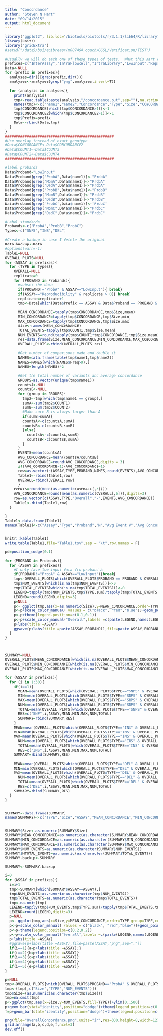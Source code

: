 ```yaml
---
title: "Concordance"
author: "Steven N Hart"
date: "09/14/2015"
output: html_document
---
```


```r
library("ggplot2", lib.loc="/biotools/biotools/r/3.1.1/lib64/R/library")
library(knitr)
library("gridExtra")
#setwd("/data5/bsi/epibreast/m087494.couch/CGSL/Verification/TEST")

#Usually we will do each one of these types of tests.  What this part of the script does it is looks for folders that start with the test type and reads in those data.  It needs to skip any image file that might already exists.
prefixes=c("InterAssay","IntraFlowcell","IntraLibrary","LowInput","Reproducibility")
Data<-NULL
for (prefix in prefixes){
  analyses=dir()[grep(prefix,dir())]
  analyses<-analyses[grep("png",analyses,invert=T)]
  
  for (analysis in analyses){
    print(analysis)
    tmp<-read.table(paste(analysis,"/concordance.out",sep=""),na.strings = ".",sep="\t")
    names(tmp)<-c("name1","name2","Concordance","Type","Size","CONCORDANCE","COUNT1","COUNT2","CONCORDANCE2","COUNT3","COUNT4","UNUSED")
    tmp$CONCORDANCE[which(tmp$CONCORDANCE>1)]<-1
    tmp$CONCORDANCE2[which(tmp$CONCORDANCE2>1)]<-1
    tmp$Prefix=prefix
    Data<-rbind(Data,tmp)
  }
}
##################################################
#Use overlap instead of exact genotype
#Data$CONCORDANCE<-Data$CONCORDANCE2
#Data$COUNT1<-Data$COUNT3
#Data$COUNT2<-Data$COUNT4
##################################################

#label probands
Data$Proband="LowInput"
Data$Proband[grep("ProbA",Data$name1)]<-"ProbA"
Data$Proband[grep("MomA",Data$name1)]<-"ProbA"
Data$Proband[grep("DadA",Data$name1)]<-"ProbA"
Data$Proband[grep("ProbB",Data$name1)]<-"ProbB"
Data$Proband[grep("MomB",Data$name1)]<-"ProbB"
Data$Proband[grep("DadB",Data$name1)]<-"ProbB"
Data$Proband[grep("ProbC",Data$name1)]<-"ProbC"
Data$Proband[grep("MomC",Data$name1)]<-"ProbC"
Data$Proband[grep("DadC",Data$name1)]<-"ProbC"

#Label standards
Probands<-c("ProbA","ProbB","ProbC")
Types<-c("SNPS","INS","DEL")

#Create a backup in case I delete the original
Data.backup<-Data
#options(warn=-1)
Table1=NULL
OVERALL_PLOTS=NULL
for (ASSAY in prefixes){
  for (TYPE in Types){
    OVERALL=NULL
    replicate=0
    for (PROBAND in Probands){
      #subset the data
      if(PROBAND!="ProbA" & ASSAY=="LowInput"){ break}
      if(ASSAY=="Reproducibility" & replicate > 0){ break}
      replicate=replicate+1
      tmp<-Data[which(Data$Prefix == ASSAY & Data$Proband == PROBAND & Data$Type == TYPE),]
      
      MEAN_CONCORDANCE=tapply(tmp$CONCORDANCE,tmp$Size,mean)
      MIN_CONCORDANCE=tapply(tmp$CONCORDANCE,tmp$Size,min)
      MAX_CONCORDANCE=tapply(tmp$CONCORDANCE,tmp$Size,max)
      Size<-names(MEAN_CONCORDANCE)
      TOTAL_EVENTS=tapply(tmp$COUNT1,tmp$Size,mean)
      NUM_EVENTS=round(tapply(tmp$COUNT1*tmp$CONCORDANCE,tmp$Size,mean))
      res=data.frame(Size,MEAN_CONCORDANCE,MIN_CONCORDANCE,MAX_CONCORDANCE,ASSAY,PROBAND,TYPE, replicate,NUM_EVENTS,TOTAL_EVENTS)
      OVERALL_PLOTS<-rbind(OVERALL_PLOTS,res)
  
      #Get number of comparisons made and double it
      NAMES=data.frame(table(tmp$name1,tmp$name2))
      NAMES=NAMES[which(NAMES$Freq>0),]
      NAMES=length(NAMES)*2
      
      #Get the total number of variants and average concordance
      GROUPS=as.vector(unique(tmp$name1))
      countsA<-NULL
      countsB<-NULL
      for (group in GROUPS){
        tmp2<-tmp[which(tmp$name1 == group),]
        sumA<-sum(tmp2$COUNT1)
        sumB<-sum(tmp2$COUNT2)
        #Make sure B is always larger than A
        if(sumB>sumA){
        countsA<-c(countsA,sumA)
        countsB<-c(countsB,sumB)
        }else{
          countsA<-c(countsA,sumB)
          countsB<-c(countsB,sumA) 
        }
      }
      EVENTS=mean(countsA)
      AVG_CONCORDANCE=mean(countsA/countsB)
      AVG_CONCORDANCE=round(AVG_CONCORDANCE,digits = 3)
      if(AVG_CONCORDANCE>1){AVG_CONCORDANCE=1}
      row=as.vector(c(ASSAY,TYPE,PROBAND,NAMES,round(EVENTS),AVG_CONCORDANCE))
      Table1<-rbind(Table1,row)
      OVERALL=rbind(OVERALL,row)
      }
    EVENTS=round(mean(as.numeric(OVERALL[,5])))
    AVG_CONCORDANCE=round(mean(as.numeric(OVERALL[,6])),digits=3)
    row=as.vector(c(ASSAY,TYPE,"Overall","-",EVENTS,AVG_CONCORDANCE))
    Table1<-rbind(Table1,row)
  }

}
Table1<-data.frame(Table1)
names(Table1)<-c("Assay","Type","Proband","N","Avg Event #","Avg Concordance")
 
```

```r
knitr::kable(Table1)
write.table(Table1,file="Table1.tsv",sep = "\t",row.names = F)
```

```r
pd=position_dodge(0.1)

for (PROBAND in Probands){
  for (ASSAY in prefixes){
    #I only have low input data fro proband A
    if(PROBAND!="ProbA" & ASSAY=="LowInput"){break}
    tmp<-OVERALL_PLOTS[which(OVERALL_PLOTS$PROBAND == PROBAND & OVERALL_PLOTS$ASSAY == ASSAY),]
    tmp$NUM_EVENTS[which(is.na(tmp$NUM_EVENTS))]<-0
    tmp$TOTAL_EVENTS[which(is.na(tmp$TOTAL_EVENTS))]<-0
    LEGEND=tapply(tmp$NUM_EVENTS,tmp$TYPE,sum)/tapply(tmp$TOTAL_EVENTS,tmp$TYPE,sum)
    LEGEND=round(LEGEND,digits=3)
    p=NULL
    p<- ggplot(tmp,aes(x=as.numeric(Size),y=MEAN_CONCORDANCE,order=TYPE,group=TYPE,colour=TYPE))+ylim(0,1)
    p<-p+scale_color_manual( values = c("black", "red","blue"))+geom_point()+geom_line()
    p<-p+theme(legend.position=c(0.1,0.1))
    p<-p+scale_color_manual("Overall",labels =c(paste(LEGEND,names(LEGEND))), values = c("black", "red","blue"))
    p+labs(title =ASSAY)
    ggsave(p+labs(title =paste(ASSAY,PROBAND)),file=paste(ASSAY,PROBAND,"png",sep="."))
  }  
}



SUMMARY=NULL
OVERALL_PLOTS$MEAN_CONCORDANCE[which(is.na(OVERALL_PLOTS$MEAN_CONCORDANCE))]<-1
OVERALL_PLOTS$MIN_CONCORDANCE[which(is.na(OVERALL_PLOTS$MIN_CONCORDANCE))]<-1
OVERALL_PLOTS$MAX_CONCORDANCE[which(is.na(OVERALL_PLOTS$MAX_CONCORDANCE))]<-1

for (ASSAY in prefixes){
  for (i in 1:30){
    if(i==1){
      MEAN=mean(OVERALL_PLOTS[which(OVERALL_PLOTS$TYPE=="SNPS" & OVERALL_PLOTS$ASSAY==ASSAY),"MEAN_CONCORDANCE"])
      MIN=mean(OVERALL_PLOTS[which(OVERALL_PLOTS$TYPE=="SNPS" & OVERALL_PLOTS$ASSAY==ASSAY),"MIN_CONCORDANCE"])
      MAX=mean(OVERALL_PLOTS[which(OVERALL_PLOTS$TYPE=="SNPS" & OVERALL_PLOTS$ASSAY==ASSAY),"MAX_CONCORDANCE"])
      NUM=mean(OVERALL_PLOTS[which(OVERALL_PLOTS$TYPE=="SNPS" & OVERALL_PLOTS$ASSAY==ASSAY),"NUM_EVENTS"])
      TOTAL=mean(OVERALL_PLOTS[which(OVERALL_PLOTS$TYPE=="SNPS" & OVERALL_PLOTS$ASSAY==ASSAY),"TOTAL_EVENTS"])
      RES=c("SNP",i,ASSAY,MEAN,MIN,MAX,NUM,TOTAL)
      SUMMARY=rbind(SUMMARY,RES)
    }
    MEAN=mean(OVERALL_PLOTS[which(OVERALL_PLOTS$TYPE=="INS" & OVERALL_PLOTS$ASSAY==ASSAY & OVERALL_PLOTS$Size==i),"MEAN_CONCORDANCE"])
    MIN=mean(OVERALL_PLOTS[which(OVERALL_PLOTS$TYPE=="INS" & OVERALL_PLOTS$ASSAY==ASSAY & OVERALL_PLOTS$Size==i),"MIN_CONCORDANCE"])
    MAX=mean(OVERALL_PLOTS[which(OVERALL_PLOTS$TYPE=="INS" & OVERALL_PLOTS$ASSAY==ASSAY & OVERALL_PLOTS$Size==i),"MAX_CONCORDANCE"])
      NUM=mean(OVERALL_PLOTS[which(OVERALL_PLOTS$TYPE=="INS" & OVERALL_PLOTS$ASSAY==ASSAY & OVERALL_PLOTS$Size==i),"NUM_EVENTS"])
      TOTAL=mean(OVERALL_PLOTS[which(OVERALL_PLOTS$TYPE=="INS" & OVERALL_PLOTS$ASSAY==ASSAY & OVERALL_PLOTS$Size==i),"TOTAL_EVENTS"])
      RES=c("INS",i,ASSAY,MEAN,MIN,MAX,NUM,TOTAL)    
    SUMMARY=rbind(SUMMARY,RES)
    
    MEAN=mean(OVERALL_PLOTS[which(OVERALL_PLOTS$TYPE=="DEL" & OVERALL_PLOTS$ASSAY==ASSAY & OVERALL_PLOTS$Size==i),"MEAN_CONCORDANCE"])
    MIN=min(OVERALL_PLOTS[which(OVERALL_PLOTS$TYPE=="DEL" & OVERALL_PLOTS$ASSAY==ASSAY & OVERALL_PLOTS$Size==i),"MIN_CONCORDANCE"])
    MAX=mean(OVERALL_PLOTS[which(OVERALL_PLOTS$TYPE=="DEL" & OVERALL_PLOTS$ASSAY==ASSAY & OVERALL_PLOTS$Size==i),"MAX_CONCORDANCE"])
      NUM=mean(OVERALL_PLOTS[which(OVERALL_PLOTS$TYPE=="DEL" & OVERALL_PLOTS$ASSAY==ASSAY & OVERALL_PLOTS$Size==i),"NUM_EVENTS"])
      TOTAL=mean(OVERALL_PLOTS[which(OVERALL_PLOTS$TYPE=="DEL" & OVERALL_PLOTS$ASSAY==ASSAY & OVERALL_PLOTS$Size==i),"TOTAL_EVENTS"])
      RES=c("DEL",i,ASSAY,MEAN,MIN,MAX,NUM,TOTAL)
    SUMMARY=rbind(SUMMARY,RES)  
  }
}


SUMMARY<-data.frame(SUMMARY)
names(SUMMARY)<-c("TYPE","Size","ASSAY","MEAN_CONCORDANCE","MIN_CONCORDANCE","MAX_CONCORDANCE","NUM_EVENTS","TOTAL_EVENTS")


SUMMARY$Size<-as.numeric(SUMMARY$Size)
SUMMARY$MEAN_CONCORDANCE=as.numeric(as.character(SUMMARY$MEAN_CONCORDANCE))
SUMMARY$MIN_CONCORDANCE=as.numeric(as.character(SUMMARY$MIN_CONCORDANCE))
SUMMARY$MAX_CONCORDANCE=as.numeric(as.character(SUMMARY$MAX_CONCORDANCE))
SUMMARY$NUM_EVENTS=as.numeric(as.character(SUMMARY$NUM_EVENTS))
SUMMARY$MTOTAL_EVENTS=as.numeric(as.character(SUMMARY$TOTAL_EVENTS))
SUMMARY.backup<-SUMMARY

SUMMARY<-SUMMARY.backup

i=0
for (ASSAY in prefixes){
  i=i+1
  tmp<-SUMMARY[which(SUMMARY$ASSAY==ASSAY),]
  tmp$NUM_EVENTS=as.numeric(as.character(tmp$NUM_EVENTS))
  tmp$TOTAL_EVENTS=as.numeric(as.character(tmp$TOTAL_EVENTS))
  tmp<-na.omit(tmp)
  LEGEND=tapply(tmp$NUM_EVENTS,tmp$TYPE,sum)/tapply(tmp$TOTAL_EVENTS,tmp$TYPE,sum)
  LEGEND=round(LEGEND,digits=3)
  p=NULL
  p<- ggplot(tmp,aes(x=Size,y=MEAN_CONCORDANCE,order=TYPE,group=TYPE,colour=TYPE))+ylim(0,1)
  p<-p+scale_color_manual( values = c("black", "red","blue"))+geom_point()+geom_line()
  p<-p+theme(legend.position=c(0.2,0.2))
  p<-p+scale_color_manual("Overall",labels =c(paste(LEGEND,names(LEGEND))), values = c("black", "red","blue"))
  p+labs(title =ASSAY)
  #ggsave(p+labs(title =ASSAY),file=paste(ASSAY,"png",sep="."))
  if(i==1){a=p+labs(title =ASSAY);}
  if(i==2){b=p+labs(title =ASSAY)}
  if(i==3){c=p+labs(title =ASSAY)}
  if(i==4){d=p+labs(title =ASSAY)}
  if(i==5){e=p+labs(title =ASSAY)}
}

p=NULL
tmp<-OVERALL_PLOTS[which(OVERALL_PLOTS$PROBAND=="ProbA" & OVERALL_PLOTS$ASSAY=="InterAssay" & OVERALL_PLOTS$replicate==1 ),]
tmp<-(tmp[,c("Size","TYPE","NUM_EVENTS")])
tmp$Size=(as.numeric(as.character(tmp$Size)))
tmp=na.omit(tmp)
p<-ggplot(tmp,aes(x=Size,y=NUM_EVENTS,fill=TYPE))+ylim(0,1500)
p+geom_bar(stat="identity",position="dodge")+theme(legend.position=c(0.2,0.2))
f=p+geom_bar(stat="identity",position="dodge")+theme(legend.position=c(0.8,0.8))

png(file="OverallConcordance.png",units="in",res=300,height=8,width=12)
grid.arrange(a,b,c,d,e,f,ncol=3)
dev.off()
```


